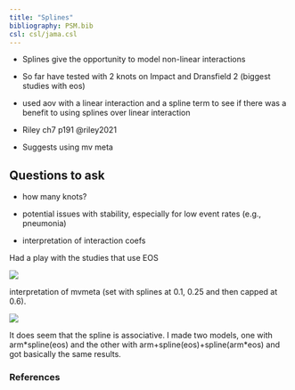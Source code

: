 ```yaml
---
title: "Splines"
bibliography: PSM.bib
csl: csl/jama.csl
---
```


-   Splines give the opportunity to model non-linear interactions

-   So far have tested with 2 knots on Impact and Dransfield 2 (biggest studies with eos)

-   used aov with a linear interaction and a spline term to see if there was a benefit to using splines over linear interaction

-   Riley ch7 p191 @riley2021

-   Suggests using mv meta

## Questions to ask

-   how many knots?

-   potential issues with stability, especially for low event rates (e.g., pneumonia)

-   interpretation of interaction coefs

Had a play with the studies that use EOS

![](images/clipboard-442944437.png)

interpretation of mvmeta (set with splines at 0.1, 0.25 and then capped at 0.6).

![](images/clipboard-544715296.png)

It does seem that the spline is associative. I made two models, one with arm\*spline(eos) and the other with arm+spline(eos)+spline(arm\*eos) and got basically the same results.

### References

::: {#refs}
:::
